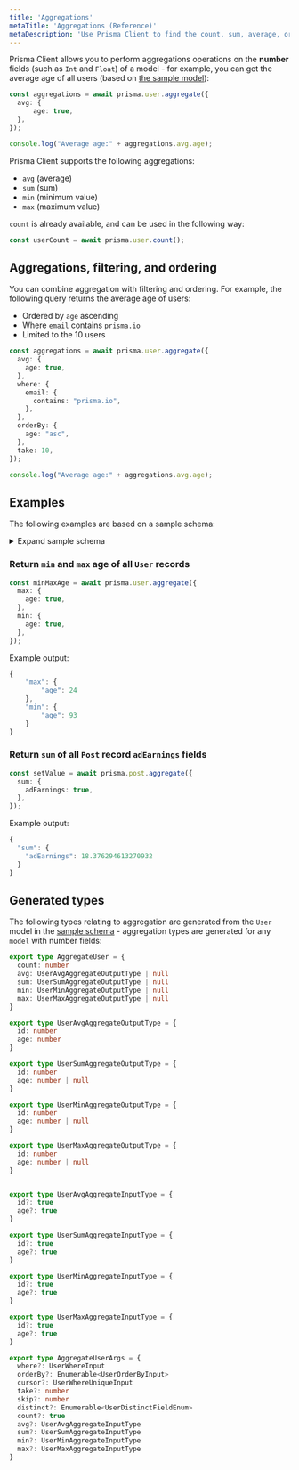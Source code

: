 ```yaml
---
title: 'Aggregations'
metaTitle: 'Aggregations (Reference)'
metaDescription: 'Use Prisma Client to find the count, sum, average, or min/max values of a number fields.'
---
```


<TopBlock>

Prisma Client allows you to perform aggregations operations on the **number** fields (such as `Int` and `Float`) of a model - for example, you can get the average age of all users (based on [the sample model](aggregations#sample-model)):

```ts
const aggregations = await prisma.user.aggregate({
  avg: {
      age: true,
  },
});

console.log("Average age:" + aggregations.avg.age);
```

Prisma Client supports the following aggregations:

* `avg` (average)
* `sum` (sum)
* `min` (minimum value)
* `max` (maximum value)

`count` is already available, and can be used in the following way:

```ts
const userCount = await prisma.user.count();
```

</TopBlock>


## Aggregations, filtering, and ordering

You can combine aggregation with filtering and ordering. For example, the following query returns the average age of users:

* Ordered by `age` ascending
* Where `email` contains `prisma.io`
* Limited to the 10 users

```ts
const aggregations = await prisma.user.aggregate({
  avg: {
    age: true,
  },
  where: {
    email: {
      contains: "prisma.io",
    },
  },
  orderBy: {
    age: "asc",
  },
  take: 10,
});

console.log("Average age:" + aggregations.avg.age);
```

## Examples

The following examples are based on a sample schema:

<a  id="sample-model"></a>
 
<details>
  <summary>Expand sample schema</summary>

```prisma
generator client {
  provider             = "prisma-client-js"
}

datasource db {
  provider = "mysql"
  url      = env("DATABASE_URL")
}

model Post {
  id         Int     @default(autoincrement()) @id  
  authorId   Int?
  content    String?
  published  Boolean @default(false)
  title      String
  adEarnings Float? 
  user       User?   @relation(fields: [authorId], references: [id])  

  @@index([authorId], name: "authorId")
}

model User {
  id              Int     @default(autoincrement()) @id
  email           String  @unique  
  name            String?
  extendedProfile Json?
  age             Int?
  role            Role    @default(USER)
  posts           Post[]  
}

enum Role {
  ADMIN
  USER
  MODERATOR
}
```

</details>

### Return `min` and `max` age of all `User` records

```ts
const minMaxAge = await prisma.user.aggregate({
  max: {
    age: true,
  },
  min: {
    age: true,
  },
});
```

Example output:

```js
{
    "max": {
        "age": 24
    },
    "min": {
        "age": 93
    }
}
```

### Return `sum` of all `Post` record `adEarnings` fields

```ts
const setValue = await prisma.post.aggregate({
  sum: {
    adEarnings: true,
  },
});
```

Example output:

```js
{
  "sum": {
    "adEarnings": 18.376294613270932
  }
}
```

## Generated types

The following types relating to aggregation are generated from the `User` model in the [sample schema](aggregations#sample-model) - aggregation types are generated for any `model` with number fields:


```ts
export type AggregateUser = {
  count: number
  avg: UserAvgAggregateOutputType | null
  sum: UserSumAggregateOutputType | null
  min: UserMinAggregateOutputType | null
  max: UserMaxAggregateOutputType | null
}

export type UserAvgAggregateOutputType = {
  id: number
  age: number
}

export type UserSumAggregateOutputType = {
  id: number
  age: number | null
}

export type UserMinAggregateOutputType = {
  id: number
  age: number | null
}

export type UserMaxAggregateOutputType = {
  id: number
  age: number | null
}


export type UserAvgAggregateInputType = {
  id?: true
  age?: true
}

export type UserSumAggregateInputType = {
  id?: true
  age?: true
}

export type UserMinAggregateInputType = {
  id?: true
  age?: true
}

export type UserMaxAggregateInputType = {
  id?: true
  age?: true
}

export type AggregateUserArgs = {
  where?: UserWhereInput
  orderBy?: Enumerable<UserOrderByInput>
  cursor?: UserWhereUniqueInput
  take?: number
  skip?: number
  distinct?: Enumerable<UserDistinctFieldEnum>
  count?: true
  avg?: UserAvgAggregateInputType
  sum?: UserSumAggregateInputType
  min?: UserMinAggregateInputType
  max?: UserMaxAggregateInputType
}
```